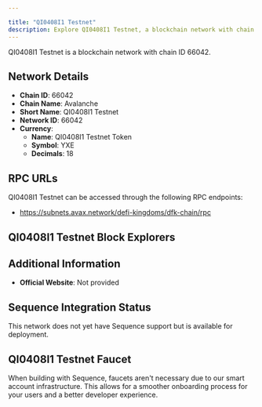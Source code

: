 ```yaml
---

title: "QI0408I1 Testnet"
description: Explore QI0408I1 Testnet, a blockchain network with chain ID 66042. Learn about its native currency, QI0408I1 Testnet Token, and how to interact with the network.
---
```




QI0408I1 Testnet is a blockchain network with chain ID 66042.

## Network Details

- **Chain ID**: 66042
- **Chain Name**: Avalanche
- **Short Name**: QI0408I1 Testnet
- **Network ID**: 66042
- **Currency**: 
  - **Name**: QI0408I1 Testnet Token
  - **Symbol**: YXE
  - **Decimals**: 18

## RPC URLs

QI0408I1 Testnet can be accessed through the following RPC endpoints:

- https://subnets.avax.network/defi-kingdoms/dfk-chain/rpc

## QI0408I1 Testnet Block Explorers



## Additional Information

- **Official Website**: Not provided

## Sequence Integration Status

This network does not yet have Sequence support but is available for deployment.

## QI0408I1 Testnet Faucet

When building with Sequence, faucets aren't necessary due to our smart account infrastructure. This allows for a smoother onboarding process for your users and a better developer experience.
